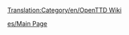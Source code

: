 [[Translation:Category/en/OpenTTD Wiki]]

{{en/Bilingual box| Es
| Esta categoría contiene material relacionado con diversos aspectos de la administración de la Wiki OpenTTD.
| ''This category contains material relating to various administration aspects of the OpenTTD Wiki.''}}


[[es/Main Page]]